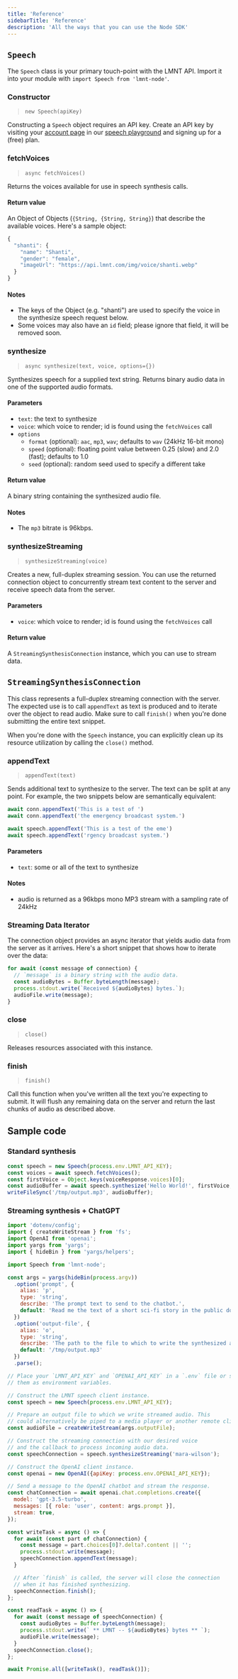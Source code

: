 ```yaml
---
title: 'Reference'
sidebarTitle: 'Reference'
description: 'All the ways that you can use the Node SDK' 
---
```


## `Speech`
The `Speech` class is your primary touch-point with the LMNT API. Import it into your module with `import Speech from 'lmnt-node'`.

### Constructor

> `new Speech(apiKey)`

Constructing a `Speech` object requires an API key. Create an API key by visiting your [account page](https://app.lmnt.com/account) in our [speech playground](https://app.lmnt.com) and signing up for a (free) plan.

### fetchVoices

> `async fetchVoices()`

Returns the voices available for use in speech synthesis calls.

#### Return value
An Object of Objects (`{String, {String, String}`) that describe the available voices. Here's a sample object:

```javascript
{
  "shanti": {
    "name": "Shanti",
    "gender": "female",
    "imageUrl": "https://api.lmnt.com/img/voice/shanti.webp"
  }
}
```

#### Notes

- The keys of the Object (e.g. "shanti") are used to specify the voice in the synthesize speech request below.
- Some voices may also have an `id` field; please ignore that field, it will be removed soon.

### synthesize

> `async synthesize(text, voice, options={})`

Synthesizes speech for a supplied text string. Returns binary audio data in one of the supported audio formats.

#### Parameters
- `text`: the text to synthesize
- `voice`: which voice to render; id is found using the `fetchVoices` call
- `options`
    - `format` (optional): `aac`, `mp3`, `wav`; defaults to `wav` (24kHz 16-bit mono)
    - `speed` (optional): floating point value between 0.25 (slow) and 2.0 (fast); defaults to 1.0
    - `seed` (optional): random seed used to specify a different take

#### Return value
A binary string containing the synthesized audio file.

#### Notes
- The `mp3` bitrate is 96kbps.

### synthesizeStreaming
> `synthesizeStreaming(voice)`

Creates a new, full-duplex streaming session. You can use the returned
connection object to concurrently stream text content to the server and receive
speech data from the server.

#### Parameters
- `voice`: which voice to render; id is found using the `fetchVoices` call

#### Return value
A `StreamingSynthesisConnection` instance, which you can use to stream data.

## `StreamingSynthesisConnection`

This class represents a full-duplex streaming connection with the server. The
expected use is to call `appendText` as text is produced and to iterate over
the object to read audio. Make sure to call `finish()` when you're done
submitting the entire text snippet.

When you're done with the `Speech` instance, you can explicitly clean up its
resource utilization by calling the `close()` method.

### appendText

> `appendText(text)`

Sends additional text to synthesize to the server. The text can be split at any
point. For example, the two snippets below are semantically equivalent:

```js
await conn.appendText('This is a test of ')
await conn.appendText('the emergency broadcast system.')
```

```js
await speech.appendText('This is a test of the eme')
await speech.appendText('rgency broadcast system.')
```

#### Parameters
- `text`: some or all of the text to synthesize

#### Notes
- audio is returned as a 96kbps mono MP3 stream with a sampling rate of 24kHz

### Streaming Data Iterator

The connection object provides an async iterator that yields audio data from
the server as it arrives. Here's a short snippet that shows how to iterate over
the data:

```js
for await (const message of connection) {
  // `message` is a binary string with the audio data.
  const audioBytes = Buffer.byteLength(message);
  process.stdout.write(`Received ${audioBytes} bytes.`);
  audioFile.write(message);
}
```

### close

> `close()`

Releases resources associated with this instance.

### finish

> `finish()`

Call this function when you've written all the text you're expecting to submit.
It will flush any remaining data on the server and return the last chunks of
audio as described above.

## Sample code

### Standard synthesis

```js
const speech = new Speech(process.env.LMNT_API_KEY);
const voices = await speech.fetchVoices();
const firstVoice = Object.keys(voiceResponse.voices)[0];
const audioBuffer = await speech.synthesize('Hello World!', firstVoice, { format: 'mp3' });
writeFileSync('/tmp/output.mp3', audioBuffer);
```

### Streaming synthesis + ChatGPT

```js
import 'dotenv/config';
import { createWriteStream } from 'fs';
import OpenAI from 'openai';
import yargs from 'yargs';
import { hideBin } from 'yargs/helpers';

import Speech from 'lmnt-node';

const args = yargs(hideBin(process.argv))
  .option('prompt', {
    alias: 'p',
    type: 'string',
    describe: 'The prompt text to send to the chatbot.',
    default: 'Read me the text of a short sci-fi story in the public domain.',
  })
  .option('output-file', {
    alias: 'o',
    type: 'string',
    describe: 'The path to the file to which to write the synthesized audio.',
    default: '/tmp/output.mp3'
  })
  .parse();

// Place your `LMNT_API_KEY` and `OPENAI_API_KEY` in a `.env` file or set
// them as environment variables.

// Construct the LMNT speech client instance.
const speech = new Speech(process.env.LMNT_API_KEY);

// Prepare an output file to which we write streamed audio. This
// could alternatively be piped to a media player or another remote client.
const audioFile = createWriteStream(args.outputFile);

// Construct the streaming connection with our desired voice
// and the callback to process incoming audio data.
const speechConnection = speech.synthesizeStreaming('mara-wilson');

// Construct the OpenAI client instance.
const openai = new OpenAI({apiKey: process.env.OPENAI_API_KEY});

// Send a message to the OpenAI chatbot and stream the response.
const chatConnection = await openai.chat.completions.create({
  model: 'gpt-3.5-turbo',
  messages: [{ role: 'user', content: args.prompt }],
  stream: true,
});

const writeTask = async () => {
  for await (const part of chatConnection) {
    const message = part.choices[0]?.delta?.content || '';
    process.stdout.write(message);
    speechConnection.appendText(message);
  }

  // After `finish` is called, the server will close the connection
  // when it has finished synthesizing.
  speechConnection.finish();
};

const readTask = async () => {
  for await (const message of speechConnection) {
    const audioBytes = Buffer.byteLength(message);
    process.stdout.write(` ** LMNT -- ${audioBytes} bytes ** `);
    audioFile.write(message);
  }
  speechConnection.close();
};

await Promise.all([writeTask(), readTask()]);
```
